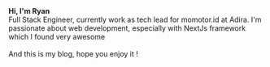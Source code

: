 
<div className="leading-8">
<b>Hi, I'm Ryan</b>
<br/>
Full Stack Engineer, currently work as tech lead for <Link href="https://momotor.id" target="_blank">momotor.id</Link> at Adira. 
I'm passionate about web development, especially with NextJs framework which I found very awesome
<br/> <br/>And this is my blog, hope you enjoy it !  
</div>
